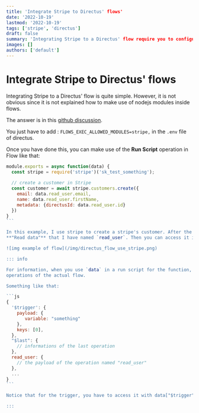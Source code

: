 ```yaml
---
title: 'Integrate Stripe to Directus' flows'
date: '2022-10-19'
lastmod: '2022-10-19'
tags: ['stripe', 'directus']
draft: false
summary: 'Integrating Stripe to a Directus' flow require you to configure your .env file.'
images: []
authors: ['default']
---
```


# Integrate Stripe to Directus' flows

Integrating Stripe to a Directus' flow is quite simple. However, it is not obvious since 
it is not explained how to make use of nodejs modules inside flows.

The answer is in this [github discussion](https://github.com/directus/directus/discussions/15886#discussioncomment-3805119).

You just have to add : `FLOWS_EXEC_ALLOWED_MODULES=stripe,` in the `.env` file of directus.

Once you have done this, you can make use of the **Run Script** operation in Flow like that:

````js
module.exports = async function(data) {
  const stripe = require('stripe')('sk_test_something');
  
  // create a customer in Stripe
  const customer = await stripe.customers.create({
    email: data.read_user.email,
	name: data.read_user.firstName,
	metadata: {directusId: data.read_user.id}
  })
}
```

In this example, I use stripe to create a stripe's customer. After the flow is triggered, I have created an operation 
**"Read data"** that I have named `read_user`. Then you can access it in the next operation using `data.read_user`.

![img example of flow](/img/directus_flow_use_stripe.png)

::: info

For information, when you use `data` in a run script for the function, it gives you all the payloads from the previous
operations of the actual flow.

Something like that:

```js
{
  '$trigger': {
    payload: {
	   variable: "something"
	},
    keys: [0],
  },
  "$last": {
    // informations of the last operation
  },
  read_user: {
    // the payload of the operation named "read_user"
  },
  ...
}
```

Notice that for the trigger, you have to access it with data["$trigger"].

:::